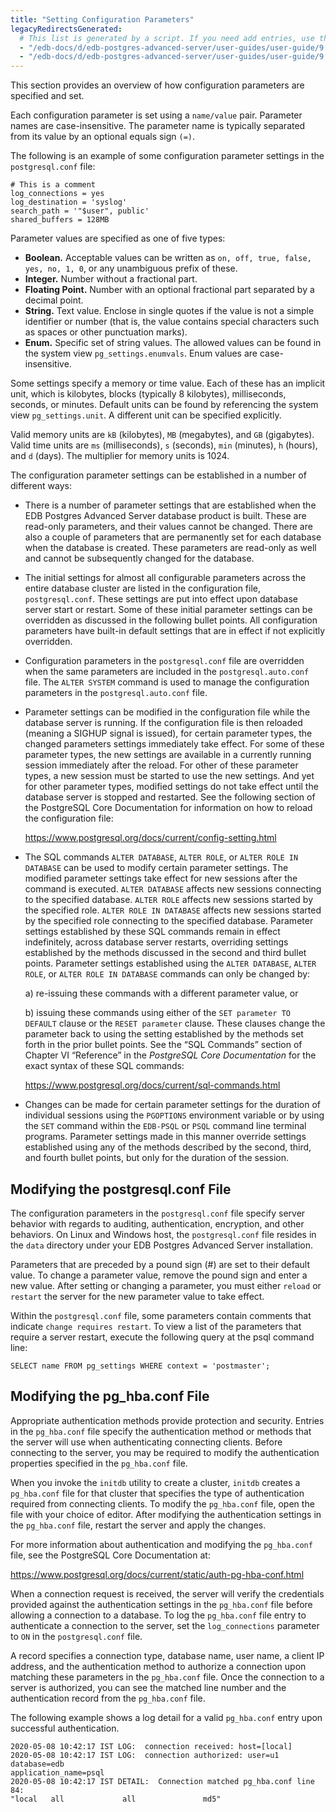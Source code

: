 ```yaml
---
title: "Setting Configuration Parameters"
legacyRedirectsGenerated:
  # This list is generated by a script. If you need add entries, use the `legacyRedirects` key.
  - "/edb-docs/d/edb-postgres-advanced-server/user-guides/user-guide/9.6/EDB_Postgres_Advanced_Server_Guide.1.09.html"
  - "/edb-docs/d/edb-postgres-advanced-server/user-guides/user-guide/9.5/EDB_Postgres_Enterprise_Guide.1.009.html"
---
```


<div id="setting_new_parameters" class="registered_link"></div>

<div id="setting_configuration_parameters" class="registered_link"></div>

This section provides an overview of how configuration parameters are specified and set.

Each configuration parameter is set using a `name/value` pair. Parameter names are case-insensitive. The parameter name is typically separated from its value by an optional equals sign `(=)`.

The following is an example of some configuration parameter settings in the `postgresql.conf` file:

```text
# This is a comment
log_connections = yes
log_destination = 'syslog'
search_path = '"$user", public'
shared_buffers = 128MB
```

Parameter values are specified as one of five types:

-   **Boolean.** Acceptable values can be written as `on, off, true, false, yes, no, 1, 0`, or any unambiguous prefix of these.
-   **Integer.** Number without a fractional part.
-   **Floating Point.** Number with an optional fractional part separated by a decimal point.
-   **String.** Text value. Enclose in single quotes if the value is not a simple identifier or number (that is, the value contains special characters such as spaces or other punctuation marks).
-   **Enum.** Specific set of string values. The allowed values can be found in the system view `pg_settings.enumvals`. Enum values are case-insensitive.

Some settings specify a memory or time value. Each of these has an implicit unit, which is kilobytes, blocks (typically 8 kilobytes), milliseconds, seconds, or minutes. Default units can be found by referencing the system view `pg_settings.unit`. A different unit can be specified explicitly.

Valid memory units are `kB` (kilobytes), `MB` (megabytes), and `GB` (gigabytes). Valid time units are `ms` (milliseconds), `s` (seconds), `min` (minutes), `h` (hours), and `d` (days). The multiplier for memory units is 1024.

The configuration parameter settings can be established in a number of different ways:

-   There is a number of parameter settings that are established when the EDB Postgres Advanced Server database product is built. These are read-only parameters, and their values cannot be changed. There are also a couple of parameters that are permanently set for each database when the database is created. These parameters are read-only as well and cannot be subsequently changed for the database.

-   The initial settings for almost all configurable parameters across the entire database cluster are listed in the configuration file, `postgresql.conf`. These settings are put into effect upon database server start or restart. Some of these initial parameter settings can be overridden as discussed in the following bullet points. All configuration parameters have built-in default settings that are in effect if not explicitly overridden.

-   Configuration parameters in the `postgresql.conf` file are overridden when the same parameters are included in the `postgresql.auto.conf` file. The `ALTER SYSTEM` command is used to manage the configuration parameters in the `postgresql.auto.conf` file.

-   Parameter settings can be modified in the configuration file while the database server is running. If the configuration file is then reloaded (meaning a SIGHUP signal is issued), for certain parameter types, the changed parameters settings immediately take effect. For some of these parameter types, the new settings are available in a currently running session immediately after the reload. For other of these parameter types, a new session must be started to use the new settings. And yet for other parameter types, modified settings do not take effect until the database server is stopped and restarted. See the following section of the PostgreSQL Core Documentation for information on how to reload the configuration file:

    <https://www.postgresql.org/docs/current/config-setting.html>

-   The SQL commands `ALTER DATABASE`, `ALTER ROLE`, or `ALTER ROLE IN DATABASE` can be used to modify certain parameter settings. The modified parameter settings take effect for new sessions after the command is executed. `ALTER DATABASE` affects new sessions connecting to the specified database. `ALTER ROLE` affects new sessions started by the specified role. `ALTER ROLE IN DATABASE` affects new sessions started by the specified role connecting to the specified database. Parameter settings established by these SQL commands remain in effect indefinitely, across database server restarts, overriding settings established by the methods discussed in the second and third bullet points. Parameter settings established using the `ALTER DATABASE`, `ALTER ROLE`, or `ALTER ROLE IN DATABASE` commands can only be changed by: 

    a) re-issuing these commands with a different parameter value, or

    b) issuing these commands using either of the `SET parameter TO DEFAULT` clause or the `RESET parameter` clause. These clauses change the parameter back to using the setting established by the methods set forth in the prior bullet points. See the “SQL Commands” section of Chapter VI “Reference” in the *PostgreSQL Core Documentation* for the exact syntax of these SQL commands:

    <https://www.postgresql.org/docs/current/sql-commands.html>

-   Changes can be made for certain parameter settings for the duration of individual sessions using the `PGOPTIONS` environment variable or by using the `SET` command within the `EDB-PSQL` or `PSQL` command line terminal programs. Parameter settings made in this manner override settings established using any of the methods described by the second, third, and fourth bullet points, but only for the duration of the session.

## Modifying the postgresql.conf File

The configuration parameters in the `postgresql.conf` file specify server behavior with regards to auditing, authentication, encryption, and other behaviors. On Linux and Windows host, the `postgresql.conf` file resides in the `data` directory under your EDB Postgres Advanced Server installation.

Parameters that are preceded by a pound sign (#) are set to their default value. To change a parameter value, remove the pound sign and enter a new value. After setting or changing a parameter, you must either `reload` or `restart` the server for the new parameter value to take effect.

Within the `postgresql.conf` file, some parameters contain comments that indicate `change requires restart`. To view a list of the parameters that require a server restart, execute the following query at the psql command line:

```text
SELECT name FROM pg_settings WHERE context = 'postmaster';
```

<div id="modifying_the_pg_hba_conf_file" class="registered_link"></div>

## Modifying the pg_hba.conf File

Appropriate authentication methods provide protection and security. Entries in the `pg_hba.conf` file specify the authentication method or methods that the server will use when authenticating connecting clients. Before connecting to the server, you may be required to modify the authentication properties specified in the `pg_hba.conf` file.

When you invoke the `initdb` utility to create a cluster, `initdb` creates a `pg_hba.conf` file for that cluster that specifies the type of authentication required from connecting clients. To modify the `pg_hba.conf` file, open the file with your choice of editor. After modifying the authentication settings in the `pg_hba.conf` file, restart the server and apply the changes.

For more information about authentication and modifying the `pg_hba.conf` file, see the PostgreSQL Core Documentation at:

<https://www.postgresql.org/docs/current/static/auth-pg-hba-conf.html>

When a connection request is received, the server will verify the credentials provided against the authentication settings in the `pg_hba.conf` file before allowing a connection to a database. To log the `pg_hba.conf` file entry to authenticate a connection to the server, set the `log_connections` parameter to `ON` in the `postgresql.conf` file.

A record specifies a connection type, database name, user name, a client IP address, and the authentication method to authorize a connection upon matching these parameters in the `pg_hba.conf` file. Once the connection to a server is authorized, you can see the matched line number and the authentication record from the `pg_hba.conf` file.

The following example shows a log detail for a valid `pg_hba.conf` entry upon successful authentication.

```text
2020-05-08 10:42:17 IST LOG:  connection received: host=[local]
2020-05-08 10:42:17 IST LOG:  connection authorized: user=u1 database=edb
application_name=psql
2020-05-08 10:42:17 IST DETAIL:  Connection matched pg_hba.conf line 84:
"local   all             all               md5"
```
